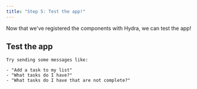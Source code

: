```yaml
---
title: "Step 5: Test the app!"
---
```


Now that we've registered the components with Hydra, we can test the app!

## Test the app

    Try sending some messages like:

    - "Add a task to my list"
    - "What tasks do I have?"
    - "What tasks do I have that are not complete?"

